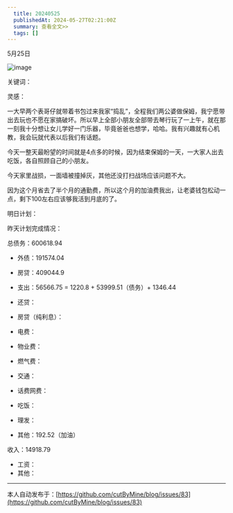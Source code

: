 ```yaml
---
  title: 20240525
  publishedAt: 2024-05-27T02:21:00Z
  summary: 查看全文>>
  tags: []
---
```


5月25日

![image](https://github.com/cutByMine/blog/assets/164211290/1137658b-2709-443d-ab19-a073ba8dbfff)

关键词：

灵感：

一大早两个表哥仔就带着书包过来我家“捣乱”，全程我们两公婆做保姆，我宁愿带出去玩也不愿在家搞破坏。所以早上全部小朋友全部带去琴行玩了一上午，就在那一刻我十分想让女儿学好一门乐器，毕竟爸爸也想学，哈哈。我有兴趣就有心机教，我会玩就代表以后我们有话题。

今天一整天最盼望的时间就是4点多的时候，因为结束保姆的一天，一大家人出去吃饭，各自照顾自己的小朋友。

今天家里战损，一面墙被撞掉灰，其他还没打扫战场应该问题不大。

因为这个月省去了半个月的通勤费，所以这个月的加油费我出，让老婆钱包松动一点，剩下100左右应该够我活到月底的了。

明日计划：

昨天计划完成情况：

总债务：600618.94
- 外债：191574.04
- 房贷：409044.9

- 支出：56566.75 = 1220.8 + 53999.51（债务）+ 1346.44
- 还贷：
- 房贷（纯利息）：
- 电费：
- 物业费：
- 燃气费：
- 交通：
- 话费网费：
- 吃饭：
- 理发：
- 其他：192.52（加油）

收入：14918.79
- 工资：
- 其他：


---
本人自动发布于：[https://github.com/cutByMine/blog/issues/83](https://github.com/cutByMine/blog/issues/83)
